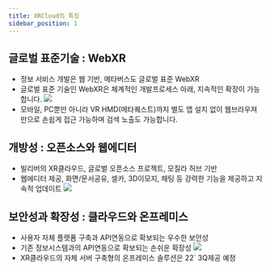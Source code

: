 ```yaml
---
title: XRCloud의 특징
sidebar_position: 1
---
```



## 글로벌 표준기술 : WebXR

- 정보 서비스 개발은 웹 기반, 메타버스도 글로벌 표준 WebXR
- 글로벌 표준 기술인 WebXR은 체계적인 개발프로세스 아래, 지속적인 확장이 가능합니다.
  ![](/img/img1_1.png)
- 모바일, PC뿐만 아니라 VR HMD(메타퀘스트)까지 별도 앱 설치 없이 웹브라우져만으로 손쉽게 접근 가능하며 검색 노출도 가능합니다.

<div style={{ display: 'flex', alignItems: 'center', justifyContent: 'center' }}>
  <ReactPlayer playing controls url="https://youtu.be/l04TUPt2wY0" />
</div>

## 개방성 : 오픈소스와 웹에디터

- 빌리버의 XR클라우드, 글로벌 오픈소스 프로젝트, 모질라 허브 기반
- 웹에디터 제공, 화면/문서공유, 셀카, 3D이모지, 채팅 등 강력한 기능을 제공하고 지속적 업데이트
  ![](/img/img1_2.png)

## 보안성과 확장성 : 클라우드와 온프레미스

- 사용자 자체 플랫폼 구축과 API연동으로 확보되는 우수한 보안성
- 기존 정보시스템과의 API연동으로 확보되는 손쉬운 확장성
  ![](/img/img1_3.png)
- XR클라우드의 자체 서버 구축형의 온프레미스 솔루션은 22` 3Q제공 예정
<div style={{ display: 'flex', alignItems: 'center', justifyContent: 'center' }}>
  <ReactPlayer playing controls url="https://youtu.be/9pldpRMBy4A" />
</div>

